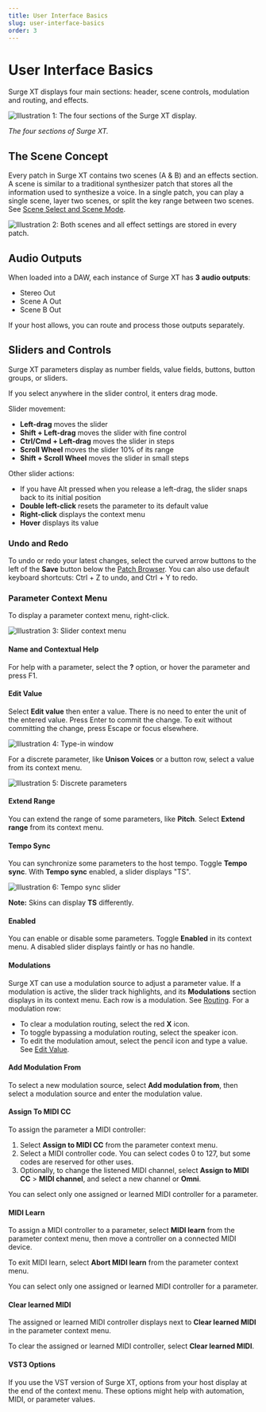 ```yaml
---
title: User Interface Basics
slug: user-interface-basics
order: 3
---
```


# User Interface Basics

Surge XT displays four main sections: header, scene controls, modulation and routing, and effects.

![Illustration 1: The four sections of the Surge XT display.](/images/manual-xt/Pictures/sections.png)

_The four sections of Surge XT._

## The Scene Concept

Every patch in Surge XT contains two scenes (A & B) and an effects section.
A scene is similar to a traditional synthesizer patch that stores all the information used to synthesize a voice.
In a single patch, you can play a single scene, layer two scenes, or split the key range between two scenes.
See [Scene Select and Scene Mode](#scene-select-and-scene-mode).

![Illustration 2: Both scenes and all effect settings are stored in every patch.](/images/manual-xt/Pictures/illu2.png)

## Audio Outputs

When loaded into a DAW, each instance of Surge XT has **3 audio outputs**:

- Stereo Out
- Scene A Out
- Scene B Out

If your host allows, you can route and process those outputs separately.

## Sliders and Controls

Surge XT parameters display as number fields, value fields, buttons, button groups, or sliders.

If you select anywhere in the slider control, it enters drag mode.

Slider movement:

- **Left-drag** moves the slider
- **Shift + Left-drag** moves the slider with fine control
- **Ctrl/Cmd + Left-drag** moves the slider in steps
- **Scroll Wheel** moves the slider 10% of its range
- **Shift + Scroll Wheel** moves the slider in small steps

Other slider actions:

- If you have Alt pressed when you release a left-drag, the slider snaps back to its initial position
- **Double left-click** resets the parameter to its default value
- **Right-click** displays the context menu
- **Hover** displays its value


### Undo and Redo

To undo or redo your latest changes, select the curved arrow buttons to the left of the **Save** button below the [Patch Browser](#patch-browser). You can also use default keyboard shortcuts: Ctrl + Z to undo, and Ctrl + Y to redo.

### Parameter Context Menu

To display a parameter context menu, right-click.

![Illustration 3: Slider context menu](/images/manual-xt/Pictures/slider_context_menu.png)

#### Name and Contextual Help

For help with a parameter, select the **?** option, or hover the parameter and press F1.

#### Edit Value

Select **Edit value** then enter a value. There is no need to enter the unit of the entered value. Press Enter to commit the change. To exit without committing the change, press Escape or focus elsewhere.

![Illustration 4: Type-in window](/images/manual-xt/Pictures/typein_window.png)

For a discrete parameter, like **Unison Voices** or a button row, select a value from its context menu.

![Illustration 5: Discrete parameters](/images/manual-xt/Pictures/discrete_values.png)

#### Extend Range

You can extend the range of some parameters, like **Pitch**. Select **Extend range** from its context menu.

#### Tempo Sync

You can synchronize some parameters to the host tempo. Toggle **Tempo sync**. With **Tempo sync** enabled, a slider displays "TS".

![Illustration 6: Tempo sync slider](/images/manual-xt/Pictures/ts_slider.png)

**Note:** Skins can display **TS** differently.

#### Enabled

You can enable or disable some parameters. Toggle **Enabled** in its context menu. A disabled slider displays faintly or has no handle.

#### Modulations

Surge XT can use a modulation source to adjust a parameter value. If a modulation is active, the slider track highlights, and its **Modulations** section displays in its context menu. Each row is a modulation. See [Routing](#routing). For a modulation row:

- To clear a modulation routing, select the red **X** icon.
- To toggle bypassing a modulation routing, select the speaker icon.
- To edit the modulation amout, select the pencil icon and type a value. See [Edit Value](#edit-value).

#### Add Modulation From

To select a new modulation source, select **Add modulation from**, then select a modulation source and enter the modulation value.

#### Assign To MIDI CC

To assign the parameter a MIDI controller:

1. Select **Assign to MIDI CC** from the parameter context menu.
2. Select a MIDI controller code. You can select codes 0 to 127, but some codes are reserved for other uses.
3. Optionally, to change the listened MIDI channel, select **Assign to MIDI CC** > **MIDI channel**, and select a new channel or **Omni**.

You can select only one assigned or learned MIDI controller for a parameter.

#### MIDI Learn

To assign a MIDI controller to a parameter, select **MIDI learn** from the parameter context menu, then move a controller on a connected MIDI device.

To exit MIDI learn, select **Abort MIDI learn** from the parameter context menu.

You can select only one assigned or learned MIDI controller for a parameter.

#### Clear learned MIDI

The assigned or learned MIDI controller displays next to **Clear learned MIDI** in the parameter context menu.

To clear the assigned or learned MIDI controller, select **Clear learned MIDI**.

#### VST3 Options

If you use the VST version of Surge XT, options from your host display at the end of the context menu.
These options might help with automation, MIDI, or parameter values.
